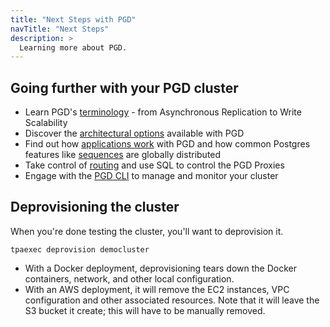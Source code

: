 ```yaml
---
title: "Next Steps with PGD"
navTitle: "Next Steps"
description: >
  Learning more about PGD.
---
```


## Going further with your PGD cluster

* Learn PGD's [terminology](terminology/) - from Asynchronous Replication to Write Scalability
* Discover the [architectural options](architecture/) available with PGD
* Find out how [applications work](applications/) with PGD and how common Postgres features like [sequences](sequences/) are globally distributed
* Take control of [routing](routing/) and use SQL to control the PGD Proxies
* Engage with the [PGD CLI](cli/) to manage and monitor your cluster


## Deprovisioning the cluster

When you're done testing the cluster, you'll want to deprovision it. 

```shell
tpaexec deprovision democluster
```

* With a Docker deployment, deprovisioning tears down the Docker containers, network, and other local configuration. 
* With an AWS deployment, it will remove the EC2 instances, VPC configuration and other associated resources. Note that it will leave the S3 bucket it create; this will have to be manually removed.

